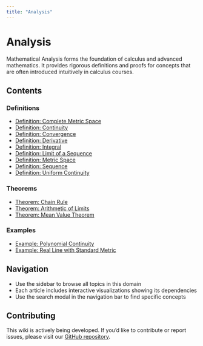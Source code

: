 ```yaml
---
title: "Analysis"
---
```


# Analysis

Mathematical Analysis forms the foundation of calculus and advanced mathematics. It provides rigorous definitions and proofs for concepts that are often introduced intuitively in calculus courses.

## Contents

### Definitions

- [Definition: Complete Metric Space](def-complete-metric-space.qmd)
- [Definition: Continuity](def-continuity.qmd)
- [Definition: Convergence](def-convergence.qmd)
- [Definition: Derivative](def-derivative.qmd)
- [Definition: Integral](def-integral.qmd)
- [Definition: Limit of a Sequence](def-limit.qmd)
- [Definition: Metric Space](def-metric-space.qmd)
- [Definition: Sequence](def-sequence.qmd)
- [Definition: Uniform Continuity](def-uniform-continuity.qmd)

### Theorems

- [Theorem: Chain Rule](thm-chain-rule.qmd)
- [Theorem: Arithmetic of Limits](thm-limit-arithmetic.qmd)
- [Theorem: Mean Value Theorem](thm-mean-value.qmd)

### Examples

- [Example: Polynomial Continuity](ex-polynomial-continuity.qmd)
- [Example: Real Line with Standard Metric](ex-real-line-metric.qmd)

## Navigation

- Use the sidebar to browse all topics in this domain
- Each article includes interactive visualizations showing its dependencies
- Use the search modal in the navigation bar to find specific concepts

## Contributing

This wiki is actively being developed. If you'd like to contribute or report issues,
please visit our [GitHub repository](https://github.com/RK0429/ModernMath).
